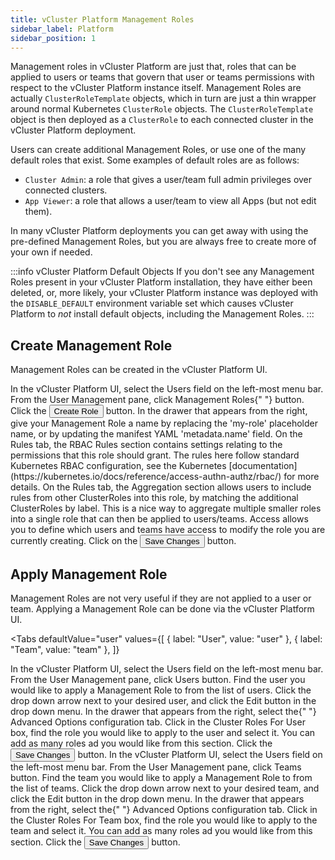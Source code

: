 ```yaml
---
title: vCluster Platform Management Roles
sidebar_label: Platform 
sidebar_position: 1
---
```



Management roles in vCluster Platform are just that, roles that can be applied to users or teams that govern
that user or teams permissions with respect to the vCluster Platform instance itself. Management Roles are
actually `ClusterRoleTemplate` objects, which in turn are just a thin wrapper around normal
Kubernetes `ClusterRole` objects. The `ClusterRoleTemplate` object is then deployed as a
`ClusterRole` to each connected cluster in the vCluster Platform deployment.

Users can create additional Management Roles, or use one of the many default roles that exist.
Some examples of default roles are as follows:

- `Cluster Admin`: a role that gives a user/team full admin privileges over connected clusters.
- `App Viewer`: a role that allows a user/team to view all Apps (but not edit them).

In many vCluster Platform deployments you can get away with using the pre-defined Management Roles, but you
are always free to create more of your own if needed.

:::info vCluster Platform Default Objects
If you don't see any Management Roles present in your vCluster Platform installation, they have either been
deleted, or, more likely, your vCluster Platform instance was deployed with the `DISABLE_DEFAULT` environment
variable set which causes vCluster Platform to _not_ install default objects, including the Management Roles.
:::

## Create Management Role

Management Roles can be created in the vCluster Platform UI.

<Flow id="create-management-role">
  <Step>
    In the vCluster Platform UI, select the <NavStep>Users</NavStep> field on the
    left-most menu bar.
  </Step>
  <Step>
    From the User Management pane, click <NavStep>Management Roles</NavStep>{" "}
    button.
  </Step>
  <Step>
    Click the <Button>Create Role</Button> button.
  </Step>
  <Step>
    In the drawer that appears from the right, give your Management Role a name
    by replacing the 'my-role' placeholder name, or by updating the manifest
    YAML 'metadata.name' field.
  </Step>
  <Step>
    On the <Label>Rules</Label> tab, the <Label>RBAC Rules</Label> section
    contains settings relating to the permissions that this role should grant.
    The rules here follow standard Kubernetes RBAC configuration,  see the
    Kubernetes
    [documentation](https://kubernetes.io/docs/reference/access-authn-authz/rbac/)
    for more details.
  </Step>
  <Step>
    On the <Label>Rules</Label> tab, the <Label>Aggregation</Label> section
    allows users to include rules from other ClusterRoles into this role, by
    matching the additional ClusterRoles by label. This is a nice way to
    aggregate multiple smaller roles into a single role that can then be applied
    to users/teams.
  </Step>
  <Step>
    <Label>Access</Label> allows you to define which users and teams have access
    to modify the role you are currently creating.
  </Step>
  <Step>
    Click on the <Button>Save Changes</Button> button.
  </Step>
</Flow>

## Apply Management Role

Management Roles are not very useful if they are not applied to a user or team. Applying a
Management Role can be done via the vCluster Platform UI.

<Tabs
  defaultValue="user"
  values={[
    { label: "User", value: "user" },
    { label: "Team", value: "team" },
  ]}
>
  <TabItem value="user">
    <Flow id="apply-role-user">
      <Step>
        In the vCluster Platform UI, select the <NavStep>Users</NavStep> field on the
        left-most menu bar.
      </Step>
      <Step>
        From the User Management pane, click <NavStep>Users</NavStep> button.
      </Step>
      <Step>
        Find the user you would like to apply a Management Role to from the list
        of users. Click the drop down arrow next to your desired user, and click
        the
        <Label>Edit</Label> button in the drop down menu.
      </Step>
      <Step>
        In the drawer that appears from the right, select the{" "}
        <Label>Advanced Options</Label> configuration tab.
      </Step>
      <Step>
        Click in the <Label>Cluster Roles For User</Label> box, find the role
        you would like to apply to the user and select it. You can add as many
        roles ad you would like from this section.
      </Step>
      <Step>
        Click the <Button>Save Changes</Button> button.
      </Step>
    </Flow>
  </TabItem>
  <TabItem value="team">
    <Flow>
      <Flow id="apply-role-user">
        <Step>
          In the vCluster Platform UI, select the <NavStep>Users</NavStep> field on
          the left-most menu bar.
        </Step>
        <Step>
          From the User Management pane, click <NavStep>Teams</NavStep> button.
        </Step>
        <Step>
          Find the team you would like to apply a Management Role to from the
          list of teams. Click the drop down arrow next to your desired team,
          and click the
          <Label>Edit</Label> button in the drop down menu.
        </Step>
        <Step>
          In the drawer that appears from the right, select the{" "}
          <Label>Advanced Options</Label> configuration tab.
        </Step>
        <Step>
          Click in the <Label>Cluster Roles For Team</Label> box, find the role
          you would like to apply to the team and select it. You can add as many
          roles ad you would like from this section.
        </Step>
        <Step>
          Click the <Button>Save Changes</Button> button.
        </Step>
      </Flow>
    </Flow>
  </TabItem>
</Tabs>
